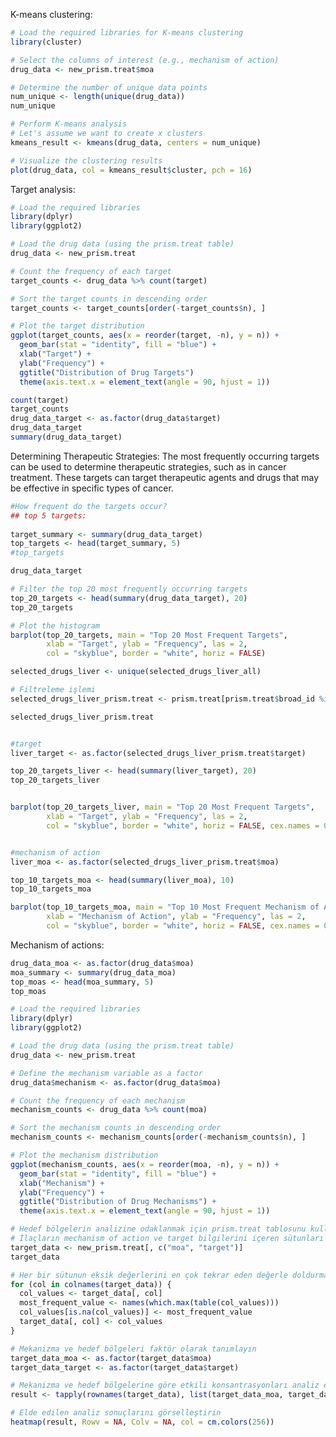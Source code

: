 

K-means clustering:

```r
# Load the required libraries for K-means clustering
library(cluster)

# Select the columns of interest (e.g., mechanism of action)
drug_data <- new_prism.treat$moa

# Determine the number of unique data points
num_unique <- length(unique(drug_data))
num_unique

# Perform K-means analysis
# Let's assume we want to create x clusters
kmeans_result <- kmeans(drug_data, centers = num_unique)

# Visualize the clustering results
plot(drug_data, col = kmeans_result$cluster, pch = 16)

```



Target analysis:
```r
# Load the required libraries
library(dplyr)
library(ggplot2)

# Load the drug data (using the prism.treat table)
drug_data <- new_prism.treat

# Count the frequency of each target
target_counts <- drug_data %>% count(target)

# Sort the target counts in descending order
target_counts <- target_counts[order(-target_counts$n), ]

# Plot the target distribution
ggplot(target_counts, aes(x = reorder(target, -n), y = n)) +
  geom_bar(stat = "identity", fill = "blue") +
  xlab("Target") +
  ylab("Frequency") +
  ggtitle("Distribution of Drug Targets")
  theme(axis.text.x = element_text(angle = 90, hjust = 1))

count(target)
target_counts
drug_data_target <- as.factor(drug_data$target)
drug_data_target
summary(drug_data_target)
```


Determining Therapeutic Strategies: 
The most frequently occurring targets can be used to determine therapeutic strategies, such as in cancer treatment. These targets can target therapeutic agents and drugs that may be effective in specific types of cancer.
```r
#How frequent do the targets occur?
## top 5 targets:
 
target_summary <- summary(drug_data_target)
top_targets <- head(target_summary, 5)
#top_targets

drug_data_target

# Filter the top 20 most frequently occurring targets
top_20_targets <- head(summary(drug_data_target), 20)
top_20_targets

# Plot the histogram
barplot(top_20_targets, main = "Top 20 Most Frequent Targets",
        xlab = "Target", ylab = "Frequency", las = 2,
        col = "skyblue", border = "white", horiz = FALSE)


```

```r
selected_drugs_liver <- unique(selected_drugs_liver_all)

# Filtreleme işlemi
selected_drugs_liver_prism.treat <- prism.treat[prism.treat$broad_id %in% selected_drugs_liver, ]

selected_drugs_liver_prism.treat


#target
liver_target <- as.factor(selected_drugs_liver_prism.treat$target)

top_20_targets_liver <- head(summary(liver_target), 20)
top_20_targets_liver


barplot(top_20_targets_liver, main = "Top 20 Most Frequent Targets",
        xlab = "Target", ylab = "Frequency", las = 2,
        col = "skyblue", border = "white", horiz = FALSE, cex.names = 0.5)


#mechanism of action
liver_moa <- as.factor(selected_drugs_liver_prism.treat$moa)

top_10_targets_moa <- head(summary(liver_moa), 10)
top_10_targets_moa

barplot(top_10_targets_moa, main = "Top 10 Most Frequent Mechanism of Action",
        xlab = "Mechanism of Action", ylab = "Frequency", las = 2,
        col = "skyblue", border = "white", horiz = FALSE, cex.names = 0.3)

```




Mechanism of actions:
```r
drug_data_moa <- as.factor(drug_data$moa)
moa_summary <- summary(drug_data_moa)
top_moas <- head(moa_summary, 5)
top_moas
```




```r
# Load the required libraries
library(dplyr)
library(ggplot2)

# Load the drug data (using the prism.treat table)
drug_data <- new_prism.treat

# Define the mechanism variable as a factor
drug_data$mechanism <- as.factor(drug_data$moa)

# Count the frequency of each mechanism
mechanism_counts <- drug_data %>% count(moa)

# Sort the mechanism counts in descending order
mechanism_counts <- mechanism_counts[order(-mechanism_counts$n), ]

# Plot the mechanism distribution
ggplot(mechanism_counts, aes(x = reorder(moa, -n), y = n)) +
  geom_bar(stat = "identity", fill = "blue") +
  xlab("Mechanism") +
  ylab("Frequency") +
  ggtitle("Distribution of Drug Mechanisms") +
  theme(axis.text.x = element_text(angle = 90, hjust = 1))

```



```r
# Hedef bölgelerin analizine odaklanmak için prism.treat tablosunu kullanın
# İlaçların mechanism of action ve target bilgilerini içeren sütunları seçin
target_data <- new_prism.treat[, c("moa", "target")]
target_data

# Her bir sütunun eksik değerlerini en çok tekrar eden değerle doldurma
for (col in colnames(target_data)) {
  col_values <- target_data[, col]
  most_frequent_value <- names(which.max(table(col_values)))
  col_values[is.na(col_values)] <- most_frequent_value
  target_data[, col] <- col_values
}

# Mekanizma ve hedef bölgeleri faktör olarak tanımlayın
target_data_moa <- as.factor(target_data$moa)
target_data_target <- as.factor(target_data$target)

# Mekanizma ve hedef bölgelerine göre etkili konsantrasyonları analiz edin
result <- tapply(rownames(target_data), list(target_data_moa, target_data_target), mean)

# Elde edilen analiz sonuçlarını görselleştirin
heatmap(result, Rowv = NA, Colv = NA, col = cm.colors(256))


```





